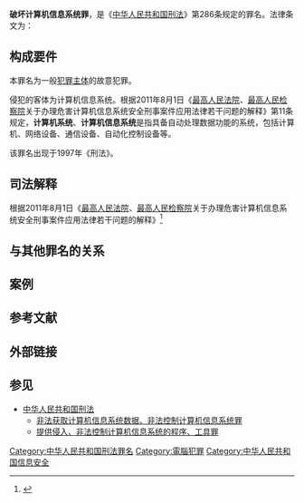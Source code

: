 {{expand|time=2014-11-12T03:08:28+00:00}}
{{refimprove|time=2014-11-12T03:08:28+00:00}}
'''破坏计算机信息系统罪'''，是《[[中华人民共和国刑法|中华人民共和国刑法]]》第286条规定的罪名。法律条文为：

{{Quote|第286条 违反国家规定，对计算机信息系统功能进行删除、修改、增加、干扰，造成计算机信息系统不能正常运行，后果严重的，处5年以下有期徒刑或者拘役;后果特别严重的，处5年以上有期徒刑。

违反国家规定，对计算机信息系统中存储、处理或者传输的数据和应用程序进行删除、修改、增加的操作，后果严重的，依照前款的规定处罚。

故意制作、传播计算机病毒等破坏性程序，影响计算机系统正常运行，后果严重的，依照第1款的规定处罚。}}

==构成要件==
本罪名为一般[[犯罪主体|犯罪主体]]的故意犯罪。

侵犯的客体为计算机信息系统。根据2011年8月1日《[[中华人民共和国最高人民法院|最高人民法院]]、[[最高人民检察院|最高人民检察院]]关于办理危害计算机信息系统安全刑事案件应用法律若干问题的解释》第11条规定，'''计算机系统'''、'''计算机信息系统'''是指具备自动处理数据功能的系统，包括计算机、网络设备、通信设备、自动化控制设备等。 

该罪名出现于1997年《刑法》。
==司法解释==
根据2011年8月1日《[[中华人民共和国最高人民法院|最高人民法院]]、[[最高人民检察院|最高人民检察院]]关于办理危害计算机信息系统安全刑事案件应用法律若干问题的解释》<ref>{{Cite web |url=http://www.law-lib.com/law/law_view.asp?id=359517 |title=最高人民法院、最高人民检察院关于办理危害计算机信息系统安全刑事案件应用法律若干问题的解释 |accessdate=2014-11-11 |archive-date=2014-11-11 |archive-url=https://web.archive.org/web/20141111214908/http://www.law-lib.com/law/law_view.asp?id=359517 |dead-url=no }}</ref>
{{Quote|第4条：破坏计算机信息系统功能、数据或者应用程序，具有下列情形之一的，应当认定为刑法第286条第1款和第2款规定的「后果严重」：
#造成10台以上计算机信息系统的主要软件或者硬件不能正常运行的；
#对20台以上计算机信息系统中存储、处理或者传输的数据进行删除、修改、增加操作的；
#违法所得5,000元以上或者造成经济损失10,000元以上的；
#造成为100台以上计算机信息系统提供域名解析、身份认证、计费等基础服务或者为10,000以上用户提供服务的计算机信息系统不能正常运行累计1小时以上的；
#造成其他严重后果的。
  
实施前款规定行为，具有下列情形之一的，应当认定为破坏计算机信息系统「后果特别严重」：
# 数量或者数额达到前款第1项至第3项规定标准5倍以上的；
# 造成为500台以上计算机信息系统提供域名解析、身份认证、计费等基础服务或者为5万以上用户提供服务的计算机信息系统不能正常运行累计1小时以上的；
#破坏国家机关或者金融、电信、交通、教育、医疗、能源等领域提供公共服务的计算机信息系统的功能、数据或者应用程序，致使生产、生活受到严重影响或者造成恶劣社会影响的；
#造成其他特别严重后果的。

第5条：具有下列情形之一的程序，应当认定为刑法第286条第3款规定的「计算机病毒等破坏性程序」：
# 能够通过网络、存储介质、文件等媒介，将自身的部分、全部或者变种进行复制、传播，并破坏计算机系统功能、数据或者应用程序的；
# 能够在预先设定条件下自动触发，并破坏计算机系统功能、数据或者应用程序的；
# 其他专门设计用于破坏计算机系统功能、数据或者应用程序的程序。

第6条：故意制作、传播计算机病毒等破坏性程序，影响计算机系统正常运行，具有下列情形之一的，应当认定为刑法第286条第3款规定的「后果严重」：
# 制作、提供、传输第5条第1项规定的程序，导致该程序通过网络、存储介质、文件等媒介传播的；
# 造成20台以上计算机系统被植入第5条第2、3项规定的程序的；
# 提供计算机病毒等破坏性程序10人次以上的；
# 违法所得五千元以上或者造成经济损失1万元以上的；
# 造成其他严重后果的

实施前款规定行为，具有下列情形之一的，应当认定为破坏计算机信息系统「后果特别严重」：
#制作、提供、传输第5条第1项规定的程序，导致该程序通过网络、存储介质、文件等媒介传播，致使生产、生活受到严重影响或者造成恶劣社会影响的；
#数量或者数额达到前款第2项至第4项规定标准五倍以上的；
#造成其他特别严重后果的。

}}

==与其他罪名的关系== 
==案例==  

<!-- == 注释 ==
{{Notelist}} -->
== 参考文献 ==
{{Reflist}}

== 外部链接 ==

== 参见 ==
{{Portal box|中华人民共和国|法律|信息技术}}
* [[中华人民共和国刑法|中华人民共和国刑法]]
** [[非法获取计算机信息系统数据、非法控制计算机信息系统罪|非法获取计算机信息系统数据、非法控制计算机信息系统罪]]
** [[提供侵入、非法控制计算机信息系统的程序、工具罪|提供侵入、非法控制计算机信息系统的程序、工具罪]]

[[Category:中华人民共和国刑法罪名|Category:中华人民共和国刑法罪名]]
[[Category:電腦犯罪|Category:電腦犯罪]]
[[Category:中华人民共和国信息安全|Category:中华人民共和国信息安全]]